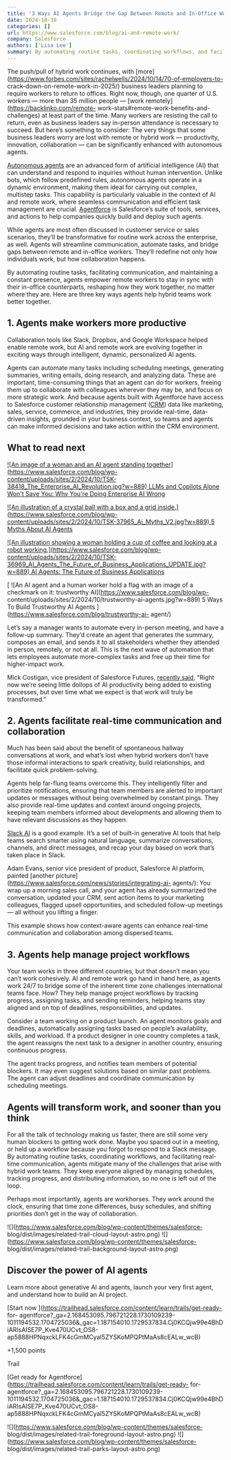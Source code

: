 ```yaml
---
title: '3 Ways AI Agents Bridge the Gap Between Remote and In-Office Workers'
date: 2024-10-30
categories: []
url: https://www.salesforce.com/blog/ai-and-remote-work/
company: Salesforce
authors: ['Lisa Lee']
summary: By automating routine tasks, coordinating workflows, and facilitating real-time communication, agents mitigate many of the challenges that arise with hybrid work teams.
---
```



The push/pull of hybrid work continues, with
[more](https://www.forbes.com/sites/rachelwells/2024/10/14/70-of-employers-to-
crack-down-on-remote-work-in-2025/) business leaders planning to require
workers to return to offices. Right now, though, one quarter of U.S. workers —
more than 35 million people — [work remotely](https://backlinko.com/remote-
work-stats#remote-work-benefits-and-challenges) at least part of the time.
Many workers are resisting the call to return, even as business leaders say
in-person attendance is necessary to succeed. But here’s something to
consider: The very things that some business leaders worry are lost with
remote or hybrid work — productivity, innovation, collaboration — can be
significantly enhanced with autonomous agents.

[Autonomous agents](https://www.salesforce.com/agentforce/autonomous-agents/)
are an advanced form of artificial intelligence (AI) that can understand and
respond to inquiries without human intervention. Unlike bots, which follow
predefined rules, autonomous agents operate in a dynamic environment, making
them ideal for carrying out complex, multistep tasks. This capability is
particularly valuable in the context of AI and remote work, where seamless
communication and efficient task management are crucial.
[Agentforce](https://www.salesforce.com/agentforce/) is Salesforce’s suite of
tools, services, and actions to help companies quickly build and deploy such
agents.

While agents are most often discussed in customer service or sales scenarios,
they’ll be transformative for routine work across the enterprise, as well.
Agents will streamline communication, automate tasks, and bridge gaps between
remote and in-office workers. They’ll redefine not only how individuals work,
but how collaboration happens.

By automating routine tasks, facilitating communication, and maintaining a
constant presence, agents empower remote workers to stay in sync with their
in-office counterparts, reshaping how they work together, no matter where they
are. Here are three key ways agents help hybrid teams work better together.

## 1\. Agents make workers more productive

Collaboration tools like Slack, Dropbox, and Google Workspace helped enable
remote work, but AI and remote work are evolving together in exciting ways
through intelligent, dynamic, personalized AI agents.

Agents can automate many tasks including scheduling meetings, generating
summaries, writing emails, doing research, and analyzing data. These are
important, time-consuming things that an agent can do for workers, freeing
them up to collaborate with colleagues wherever they may be, and focus on more
strategic work. And because agents built with Agentforce have access to
Salesforce customer relationship management
([CRM](https://www.salesforce.com/crm/?d=cta-body-promo-8)) data like
marketing, sales, service, commerce, and industries, they provide real-time,
data-driven insights, grounded in your business context, so teams and agents
can make informed decisions and take action within the CRM environment.

##  What to read next

[ ![An image of a woman and an AI agent standing
together](https://www.salesforce.com/blog/wp-
content/uploads/sites/2/2024/10/TSK-38418_The_Enterprise_AI_Revolution.jpg?w=889)
LLMs and Copilots Alone Won't Save You: Why You're Doing Enterprise AI Wrong
](https://www.salesforce.com/blog/complete-ai-system/)

[ ![An illustration of a crystal ball with a box and a grid
inside.](https://www.salesforce.com/blog/wp-
content/uploads/sites/2/2024/10/TSK-37965_Ai_Myths_V2.jpg?w=889) 5 Myths About
AI Agents  ](https://www.salesforce.com/blog/ai-agent-myths/)

[ ![An illustration showing a woman holding a cup of coffee and looking at a
robot working.](https://www.salesforce.com/blog/wp-
content/uploads/sites/2/2024/10/TSK-36969_AI_Agents_The_Future_of_Business_Applications_UPDATE.jpg?w=889)
AI Agents: The Future of Business Applications
](https://www.salesforce.com/blog/ai-software-development/)

[ ![An AI agent and a human worker hold a flag with an image of a checkmark on
it: trustworthy AI](https://www.salesforce.com/blog/wp-
content/uploads/sites/2/2024/10/trustworthy-ai-agents.jpg?w=889) 5 Ways To
Build Trustworthy AI Agents  ](https://www.salesforce.com/blog/trustworthy-ai-
agent/)

Let’s say a manager wants to automate every in-person meeting, and have a
follow-up summary. They’d create an agent that generates the summary, composes
an email, and sends it to all stakeholders whether they attended in person,
remotely, or not at all. This is the next wave of automation that lets
employees automate more-complex tasks and free up their time for higher-impact
work.  

Mick Costigan, vice president of Salesforce Futures, [recently
said](https://www.salesforce.com/news/stories/building-business-ai-agents/),
“Right now we’re seeing little dollops of AI productivity being added to
existing processes, but over time what we expect is that work will truly be
transformed.”

## 2\. Agents facilitate real-time communication and collaboration

Much has been said about the benefit of spontaneous hallway conversations at
work, and what’s lost when hybrid workers don’t have those informal
interactions to spark creativity, build relationships, and facilitate quick
problem-solving.

Agents help far-flung teams overcome this. They intelligently filter and
prioritize notifications, ensuring that team members are alerted to important
updates or messages without being overwhelmed by constant pings. They also
provide real-time updates and context around ongoing projects, keeping team
members informed about developments and allowing them to have relevant
discussions as they happen.

[Slack AI](https://slack.com/blog/news/slack-ai-has-arrived) is a good
example. It’s a set of built-in generative AI tools that help teams search
smarter using natural language, summarize conversations, channels, and direct
messages, and recap your day based on work that’s taken place in Slack.

Adam Evans, senior vice president of product, Salesforce AI platform, painted
[another picture](https://www.salesforce.com/news/stories/integrating-ai-
agents/): You wrap up a morning sales call, and your agent has already
summarized the conversation, updated your CRM, sent action items to your
marketing colleagues, flagged upsell opportunities, and scheduled follow-up
meetings — all without you lifting a finger.

This example shows how context-aware agents can enhance real-time
communication and collaboration among dispersed teams.

## 3\. Agents help manage project workflows

Your team works in three different countries, but that doesn’t mean you can’t
work cohesively. AI and remote work go hand in hand here, as agents work 24/7
to bridge some of the inherent time zone challenges international teams face.
How? They help manage project workflows by tracking progress, assigning tasks,
and sending reminders, helping teams stay aligned and on top of deadlines,
responsibilities, and updates.

Consider a team working on a product launch. An agent monitors goals and
deadlines, automatically assigning tasks based on people’s availability,
skills, and workload. If a product designer in one country completes a task,
the agent reassigns the next task to a designer in another country, ensuring
continuous progress.

The agent tracks progress, and notifies team members of potential blockers. It
may even suggest solutions based on similar past problems. The agent can
adjust deadlines and coordinate communication by scheduling meetings.

## Agents will transform work, and sooner than you think

For all the talk of technology making us faster, there are still some very
human blockers to getting work done. Maybe you spaced out in a meeting, or
held up a workflow because you forgot to respond to a Slack message. By
automating routine tasks, coordinating workflows, and facilitating real-time
communication, agents mitigate many of the challenges that arise with hybrid
work teams. They keep everyone aligned by managing schedules, tracking
progress, and distributing information, so no one is left out of the loop.

Perhaps most importantly, agents are workhorses. They work around the clock,
ensuring that time zone differences, busy schedules, and shifting priorities
don’t get in the way of collaboration.

![](https://www.salesforce.com/blog/wp-content/themes/salesforce-
blog/dist/images/related-trail-cloud-layout-astro.png)
![](https://www.salesforce.com/blog/wp-content/themes/salesforce-
blog/dist/images/related-trail-background-layout-astro.png)

## Discover the power of AI agents

Learn more about generative AI and agents, launch your very first agent, and
understand how to build an AI project.

[Start now ](https://trailhead.salesforce.com/content/learn/trails/get-ready-
for-
agentforce?_ga=2.168453095.796721228.1730109239-1011194532.1704725036&_gac=1.187154010.1729537834.Cj0KCQjw99e4BhDiARIsAISE7P_Kve470UCvt_OS8-ap5888HPNqxckLFK4cGmMCyaI5ZYSKoMPQPtMaAs8cEALw_wcB)

+1,500 points

Trail

[Get ready for
Agentforce](https://trailhead.salesforce.com/content/learn/trails/get-ready-
for-
agentforce?_ga=2.168453095.796721228.1730109239-1011194532.1704725036&_gac=1.187154010.1729537834.Cj0KCQjw99e4BhDiARIsAISE7P_Kve470UCvt_OS8-ap5888HPNqxckLFK4cGmMCyaI5ZYSKoMPQPtMaAs8cEALw_wcB)

![](https://www.salesforce.com/blog/wp-content/themes/salesforce-
blog/dist/images/related-trail-foreground-layout-astro.png)
![](https://www.salesforce.com/blog/wp-content/themes/salesforce-
blog/dist/images/related-trail-parks-layout-astro.png)

